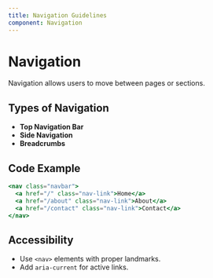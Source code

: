 ```yaml
---
title: Navigation Guidelines
component: Navigation
---
```


# Navigation

Navigation allows users to move between pages or sections.

## Types of Navigation

- **Top Navigation Bar**
- **Side Navigation**
- **Breadcrumbs**

## Code Example

```jsx
<nav class="navbar">
  <a href="/" class="nav-link">Home</a>
  <a href="/about" class="nav-link">About</a>
  <a href="/contact" class="nav-link">Contact</a>
</nav>
```

## Accessibility

- Use `<nav>` elements with proper landmarks.
- Add `aria-current` for active links.
